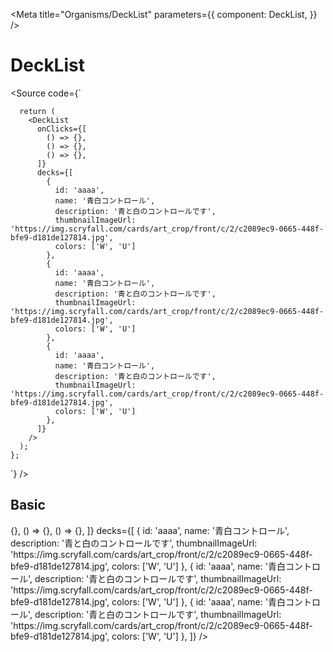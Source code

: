 

<Meta
  title="Organisms/DeckList"
  parameters={{
    component: DeckList,
  }}
/>

# DeckList

<Source code={`
     
      return (
        <DeckList
          onClicks={[
            () => {},
            () => {},
            () => {},
          ]}
          decks={[
            {
              id: 'aaaa',
              name: '青白コントロール',
              description: '青と白のコントロールです',
              thumbnailImageUrl: 'https://img.scryfall.com/cards/art_crop/front/c/2/c2089ec9-0665-448f-bfe9-d181de127814.jpg',
              colors: ['W', 'U']
            },
            {
              id: 'aaaa',
              name: '青白コントロール',
              description: '青と白のコントロールです',
              thumbnailImageUrl: 'https://img.scryfall.com/cards/art_crop/front/c/2/c2089ec9-0665-448f-bfe9-d181de127814.jpg',
              colors: ['W', 'U']
            },
            {
              id: 'aaaa',
              name: '青白コントロール',
              description: '青と白のコントロールです',
              thumbnailImageUrl: 'https://img.scryfall.com/cards/art_crop/front/c/2/c2089ec9-0665-448f-bfe9-d181de127814.jpg',
              colors: ['W', 'U']
            },
          ]}
        />
      );
    };
`} />

<Props of={DeckList} />

## Basic

<Preview withSource="open">
  <Story name="Basic" >
    <DeckList
      onClicks={[
        () => {},
        () => {},
        () => {},
      ]}
      decks={[
        {
          id: 'aaaa',
          name: '青白コントロール',
          description: '青と白のコントロールです',
          thumbnailImageUrl: 'https://img.scryfall.com/cards/art_crop/front/c/2/c2089ec9-0665-448f-bfe9-d181de127814.jpg',
          colors: ['W', 'U']
        },
        {
          id: 'aaaa',
          name: '青白コントロール',
          description: '青と白のコントロールです',
          thumbnailImageUrl: 'https://img.scryfall.com/cards/art_crop/front/c/2/c2089ec9-0665-448f-bfe9-d181de127814.jpg',
          colors: ['W', 'U']
        },
        {
          id: 'aaaa',
          name: '青白コントロール',
          description: '青と白のコントロールです',
          thumbnailImageUrl: 'https://img.scryfall.com/cards/art_crop/front/c/2/c2089ec9-0665-448f-bfe9-d181de127814.jpg',
          colors: ['W', 'U']
        },
      ]}
    />
  </Story>
</Preview>
